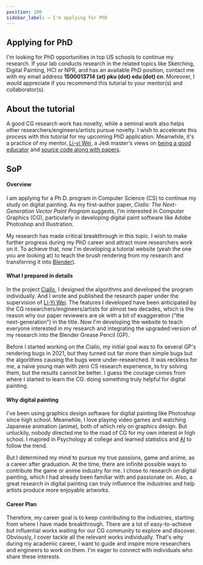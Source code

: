 ```yaml
---
position: 100
sidebar_label: → I'm applying for PhD
---
```


## Applying for PhD

I'm looking for PhD opportunities in top US schools to continue my research.
If your lab conducts research in the related topics like Sketching, Digital Painting, HCI or NPR, and has an available PhD position,
contact me with my email address **1500013714 (at) pku (dot) edu (dot) cn**.
Moreover, I would appreciate if you recommend this tutorial to your mentor(s) and collaborator(s).

## About the tutorial

A good CG research work has novelty, while a seminal work also helps other researchers/engineers/artists pursue novelty.
I wish to accelerate this process with this tutorial for my upcoming PhD application.
Meanwhile, it's a practice of my mentor, [Li-yi Wei][Liyi bio], a Jedi master's
views on [being a good educator](https://blog.liyiwei.org/?p=4668) and [source code along with papers](https://blog.liyiwei.org/?p=868).

## SoP

#### Overview

I am applying for a Ph.D. program in Computer Science (CS) to continue my study on digital painting.
As my first-author paper, _Ciallo: The Next-Generation Vector Paint Program_ suggests,
I'm interested in Computer Graphics (CG), particularly in developing digital paint software like Adobe Photoshop and Illustration.

My research has made critical breakthrough in this topic. I wish to make further progress during my PhD career and attract more researchers work on it.
To achieve that, now I'm developing a tutorial website (yeah the one you are looking at) to teach the brush rendering from my research
and transferring it into [Blender][GP dev]).

#### What I prepared in details

In the project [Ciallo], I designed the algorithms and developed the program individually.
And I wrote and published the research paper under the supervision of [Li-Yi Wei][Liyi bio].
The features I developed have been anticipated by the CG researchers/engineers/artists for almost two decades,
which is the reason why our paper reviewers are ok with a bit of exaggeration ("the next-generation") in the title.
Now I'm developing the website to teach everyone interested in my research and
integrating the upgraded version of my research into the Blender Grease Pencil (GP).

Before I started working on the Ciallo, my initial goal was to fix several GP's rendering bugs in 2021,
but they turned out far more than simple bugs but the algorithms causing the bugs were under-researched.
It was reckless for me, a naive young man with zero CS research experience, to try solving them, but the results cannot be better.
I guess the courage comes from where I started to learn the CG: doing something truly helpful for digital painting.

#### Why digital painting

I've been using graphics design software for digital painting like Photoshop since high school.
Meanwhile, I love playing video games and watching Japanese animation (anime), both of which rely on graphics design.
But unluckily, nobody directed me to the road of CG for my own interest in high school.
I majored in Psychology at college and learned statistics and [AI](https://coursera.org/share/92365937af6386c044ca4752e80e25df) to follow the trend.

But I determined my mind to pursue my true passions, game and anime, as a career after graduation.
At the time, there are infinite possible ways to contribute the game or anime industry for me.
I chose to research on digital painting, which I had already been familiar with and passionate on.
Also, a great research in digital painting can truly influence the industries and help artists produce more enjoyable artworks.

#### Career Plan

Therefore, my career goal is to keep contributing to the industries, starting from where I have made breakthrough.
There are a lot of easy-to-achieve but influential works waiting for our CG community to explore and discover.
Obviously, I cover tackle all the relevant works individually.
That's why during my academic career, I want to guide and inspire more researchers and engineers to work on them.
I'm eager to connect with individuals who share these interests.


[GP dev]: https://devtalk.blender.org/t/add-stamp-brush-and-fix-airbrush/30884/3
[Liyi bio]: https://www.liyiwei.org/personal/bio.html
[Ciallo]: https://github.com/ShenCiao/Ciallo
